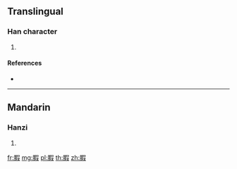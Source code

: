 {{character info/new}}
==Translingual==

===Han character===
{{Han char|rn=130|rad=肉|as=09|sn=13|four=|canj=BRSE}}

# {{defn|Han|sort=肉09}}

====References====
* {{Han ref|kx=0989.250|dkj=29717|dj=1442.030|hdz=32099.130|uh=8175|ud=33141}}

----

==Mandarin==

===Hanzi===
{{cmn-hanzi|pin=[[jiā]] ([[jia1]])|wg=chia<sup>1</sup>}}

# {{defn|lang=cmn|sort=肉09}}

[[fr:腵]]
[[mg:腵]]
[[pl:腵]]
[[th:腵]]
[[zh:腵]]